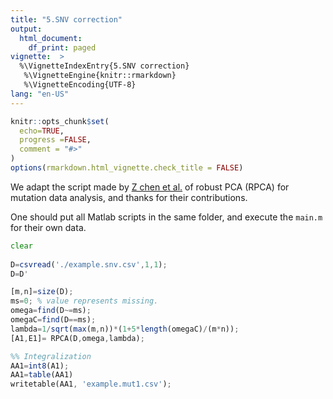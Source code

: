 ```yaml
---
title: "5.SNV correction"
output:
  html_document:
    df_print: paged
vignette:  >
  %\VignetteIndexEntry{5.SNV correction} 
   %\VignetteEngine{knitr::rmarkdown}
   %\VignetteEncoding{UTF-8}
lang: "en-US"
---
```


```r
knitr::opts_chunk$set(
  echo=TRUE,
  progress =FALSE,
  comment = "#>"
)
options(rmarkdown.html_vignette.check_title = FALSE)
```

We adapt the script made by [Z chen et al.](https://github.com/ucasdp/RobustClone) of robust PCA (RPCA) for mutation data analysis, and thanks for their contributions. \

One should put all Matlab scripts in the same folder, and execute the `main.m` for their own data.

```octave
clear
 
D=csvread('./example.snv.csv',1,1);
D=D'

[m,n]=size(D); 
ms=0; % value represents missing.
omega=find(D~=ms); 
omegaC=find(D==ms);
lambda=1/sqrt(max(m,n))*(1+5*length(omegaC)/(m*n));
[A1,E1]= RPCA(D,omega,lambda);

%% Integralization
AA1=int8(A1);
AA1=table(AA1)
writetable(AA1, 'example.mut1.csv');
```
